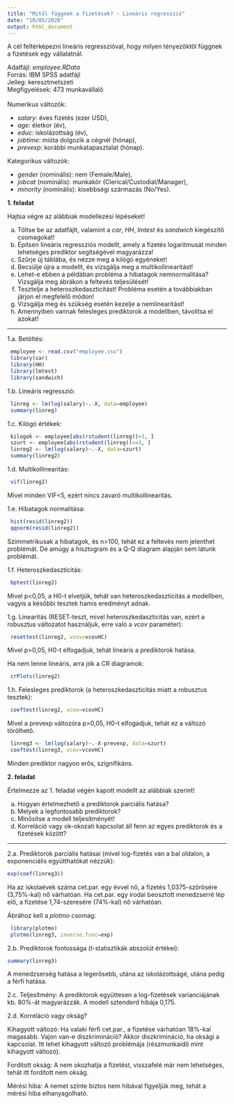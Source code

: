 ```yaml
---
title: "Mitől függnek a fizetések? - Lineáris regresszió"
date: "10/05/2020"
output: html_document
---
```


A cél feltérképezni lineáris regresszióval, hogy milyen tényezőktől függnek a fizetések egy vállalatnál.

Adatfájl: *employee.RData* \
Forrás: IBM SPSS adatfájl \
Jelleg: keresztmetszeti \
Megfigyelések: 473 munkavállaló \
\
Numerikus változók:

 * *salary*: éves fizetés (ezer USD),
 * *age*: életkor (év), 
 * *educ*: iskolázottság (év),
 * *jobtime*: mióta dolgozik a cégnél (hónap),
 * *prevexp*: korábbi munkatapasztalat (hónap).

Kategorikus változók:

 * *gender* (nominális): nem (Female/Male),
 * *jobcat* (nominális): munkakör (Clerical/Custodial/Manager),
 * *minority* (nominális): kisebbségi származás (No/Yes).

**1. feladat**

Hajtsa végre az alábbiak modellezési lépéseket!

 a. Töltse be az adatfájlt, valamint a *car*, *HH*, *lmtest* és *sandwich* kiegészítő csomagokat!
 b. Építsen lineáris regressziós modellt, amely a fizetés logaritmusát minden lehetséges prediktor segítségével magyarázza!
 c. Szűrje új táblába, és nézze meg a kilógó egyéneket!
 d. Becsülje újra a modellt, és vizsgálja meg a multikollinearitást!
 e. Lehet-e ebben a példában probléma a hibatagok nemnormalitása? Vizsgálja meg ábrákon a feltevés teljesülését!
 f. Tesztelje a heteroszkedaszticitást! Probléma esetén a továbbiakban járjon el megfelelő módon!
 g. Vizsgálja meg és szükség esetén kezelje a nemlinearitást!
 h. Amennyiben vannak felesleges prediktorok a modellben, távolítsa el azokat!
 
------------------------------------------------

1.a. Betöltés:
```r
 employee <- read.csv("employee.csv")
 library(car)
 library(HH)
 library(lmtest)
 library(sandwich)
```

1.b. Lineáris regresszió:
```r
 linreg <- lm(log(salary)~.-X, data=employee)
 summary(linreg)
```

1.c. Kilógó értékek:
```r
 kilogok <- employee[abs(rstudent(linreg))>3, ]
 szurt <- employee[abs(rstudent(linreg))<=3, ]
 linreg2 <- lm(log(salary)~.-X, data=szurt)
 summary(linreg2)
```

1.d. Multikollinearitás:
```r
 vif(linreg2)
```
Mivel minden VIF<5, ezért nincs zavaró multikollinearitás.

1.e. Hibatagok normalitása:
```r
 hist(resid(linreg2))
 qqnorm(resid(linreg2))
```
Szimmetrikusak a hibatagok, és n>100, tehát ez a feltevés nem jelenthet problémát. De amúgy a hisztogram és a Q-Q diagram alapján sem látunk problémát.

1.f. Heteroszkedaszticitás:
```r
 bptest(linreg2)
```
Mivel p<0,05, a H0-t elvetjük, tehát van heteroszkedaszticitás a modellben, vagyis a későbbi tesztek hamis eredményt adnak.

1.g. Linearitás (RESET-teszt, mivel heteroszkedaszticitás van, ezért a robusztus változatot használjuk, erre való a *vcov* paraméter):
```r
 resettest(linreg2, vcov=vcovHC)
```
Mivel p>0,05, H0-t elfogadjuk, tehát lineáris a prediktorok hatása.

Ha nem lenne lineáris, arra jók a CR diagramok:
```r
 crPlots(linreg2)
```

1.h. Felesleges prediktorok (a heteroszkedaszticitás miatt a robusztus tesztek):
```r
 coeftest(linreg2, vcov=vcovHC)
```
Mivel a prevexp változóra p>0,05, H0-t elfogadjuk, tehát ez a változó törölhető.
```r
 linreg3 <- lm(log(salary)~.-X-prevexp, data=szurt)
 coeftest(linreg3, vcov=vcovHC)
```
Minden prediktor nagyon erős, szignifikáns.


**2. feladat**

Értelmezze az 1. feladat végén kapott modellt az alábbiak szerint!

 a. Hogyan értelmezhető a prediktorok parciális hatása?
 b. Melyek a legfontosabb prediktorok?
 c. Minősítse a modell teljesítményét!
 d. Korreláció vagy ok-okozati kapcsolat áll fenn az egyes prediktorok és a fizetések között?

-----------------------------------

2.a. Prediktorok parciális hatásai (mivel log-fizetés van a bal oldalon, a exponenciális együtthatókat nézzük):
```r
exp(coef(linreg3))
```
Ha az iskolaévek száma cet.par. egy évvel nő, a fizetés 1,0375-szörösére (3,75%-kal) nő várhatóan.
Ha cet.par. egy irodai beosztott menedzserré lép elő, a fizetése 1,74-szeresére (74%-kal) nő várhatóan.

Ábrához kell a *plotmo* csomag:
```r
 library(plotmo)
 plotmo(linreg3, inverse.func=exp)
```


2.b. Prediktorok fontossága (t-statisztikák abszolút értékei):
```r
summary(linreg3)
```
A menedzserség hatása a legerősebb, utána az iskolázottságé, utána pedig a férfi hatása.

2.c. Teljesítmény:
A prediktorok együttesen a log-fizetések varianciájának kb. 80%-át magyarázzák.
A modell sztenderd hibája 0,175.

2.d. Korreláció vagy okság?

Kihagyott változó:
Ha valaki férfi cet.par., a fizetése várhatóan 18%-kal magasabb. Vajon van-e diszkrimináció? Akkor diszkrimináció, ha oksági a kapcsolat. Itt lehet kihagyott változó problémája (részmunkaidő mint kihagyott változó).

Fordított okság:
A nem okozhatja a fizetést, visszafelé már nem lehetséges, tehát itt fordított nem okság.

Mérési hiba:
A nemet szinte biztos nem hibával figyeljük meg, tehát a mérési hiba elhanyagolható.